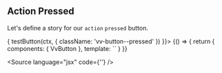 
<Meta title="Components/Button/Props/pressed" />

## Action Pressed

Let's define a story for our `action` `pressed` button.

<Canvas>
	<Story
		name="pressed"
		play={async (ctx) => {
			testButton(ctx, {
				className: 'vv-button--pressed'
			})
		}}>
		{() => {
			return {
				components: { VvButton },
				template: `<vv-button label="Action Pressed" modifiers="action" pressed />`
			}
		}}
	</Story>
</Canvas>

<Source
	language="jsx"
	code={'<vv-button label="Action" modifiers="action" pressed />'}
/>
